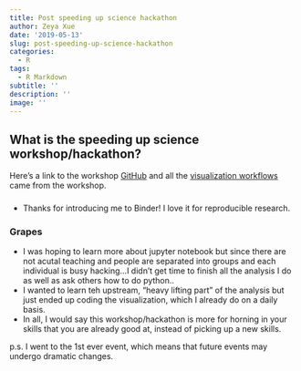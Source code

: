 ```yaml
---
title: Post speeding up science hackathon
author: Zeya Xue
date: '2019-05-13'
slug: post-speeding-up-science-hackathon
categories:
  - R
tags:
  - R Markdown
subtitle: ''
description: ''
image: ''
---
```


## What is the speeding up science workshop/hackathon? 

Here's a link to the workshop [GitHub](https://github.com/speeding-up-science-workshops/speeding-up-science) and all the [visualization workflows](https://speeding-up-science-workshops.github.io/speeding-up-science/) came from the workshop. 


### 
- Thanks for introducing me to Binder! I love it for reproducible research.

### Grapes
- I was hoping to learn more about jupyter notebook but since there are not acutal teaching and people are separated into groups and each individual is busy hacking...I didn't get time to finish all the analysis I do as well as ask others how to do python..
- I wanted to learn teh upstream, "heavy lifting part" of the analysis but just ended up coding the visualization, which I already do on a daily basis. 
- In all, I would say this workshop/hackathon is more for horning in your skills that you are already good at, instead of picking up a new skills.

p.s. I went to the 1st ever event, which means that future events may undergo dramatic changes.